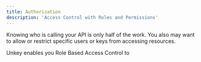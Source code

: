 ```yaml
---
title: Authorization
description: 'Access Control with Roles and Permissions'
---
```



Knowing who is calling your API is only half of the work. You also may want to allow or restrict specific users or keys from accessing resources.

Unkey enables you Role Based Access Control to 
